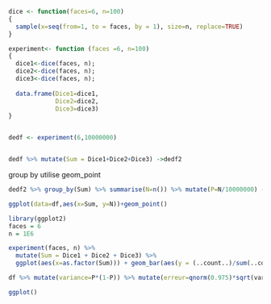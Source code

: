 ```r
dice <- function(faces=6, n=100)
{
  sample(x=seq(from=1, to = faces, by = 1), size=n, replace=TRUE)
}
```


```r
experiment<- function (faces =6, n=100)
{
  dice1<-dice(faces, n);
  dice2<-dice(faces, n);
  dice3<-dice(faces, n);
  
  data.frame(Dice1=dice1,
             Dice2=dice2,
             Dice3=dice3)
}


dedf <- experiment(6,10000000)


dedf %>% mutate(Sum = Dice1+Dice2+Dice3) ->dedf2
```


group by utilise geom_point
```r
dedf2 %>% group_by(Sum) %>% summarise(N=n()) %>% mutate(P=N/10000000) -> df
```




```r
ggplot(data=df,aes(x=Sum, y=N))+geom_point()
```




```r
library(ggplot2)
faces = 6
n = 1E6

experiment(faces, n) %>%
  mutate(Sum = Dice1 + Dice2 + Dice3) %>%
  ggplot(aes(x=as.factor(Sum))) + geom_bar(aes(y = (..count..)/sum(..count..)), width = .3) + xlab("Valeur de la somme") + ylab("Fr??quence") + ylim(0,NA) + theme_bw()
```



```r
df %>% mutate(variance=P*(1-P)) %>% mutate(erreur=qnorm(0.975)*sqrt(variance/sqrt(sum(N))))-> df2

ggplot()
```